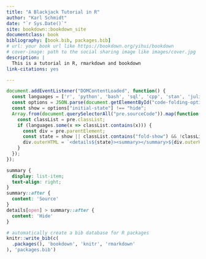 ```yaml
--- 
title: "A Blackjack Tutorial in R"
author: "Karl Schmidt"
date: "`r Sys.Date()`"
site: bookdown::bookdown_site
documentclass: book
bibliography: [book.bib, packages.bib]
# url: your book url like https://bookdown.org/yihui/bookdown
# cover-image: path to the social sharing image like images/cover.jpg
description: |
  This is a tutorial in R, rmarkdown and bookdown
link-citations: yes

---
```


```{=html}
<!-- This part can be programmatically generated with htmltools. Thus we can control initial state from the YAML front matter-->
<script id="code-folding-options" type="application/json">
  {"initial-state": "hide"}
</script>
```

```js
document.addEventListener("DOMContentLoaded", function() {
  const languages = ['r', 'python', 'bash', 'sql', 'cpp', 'stan', 'julia', 'foldable'];
  const options = JSON.parse(document.getElementById("code-folding-options").text);
  const show = options["initial-state"] !== "hide";
  Array.from(document.querySelectorAll("pre.sourceCode")).map(function(pre) {
    const classList = pre.classList;
    if (languages.some(x => classList.contains(x))) {
      const div = pre.parentElement;
      const state = show || classList.contains("fold-show") && !classList.contains("fold-hide") ? " open" : "";
      div.outerHTML = `<details${state}><summary></summary>${div.outerHTML}</details>`;
    }
  });
});
```

```css
summary {
  display: list-item;
  text-align: right;
}
summary::after {
  content: 'Source'
}
details[open] > summary::after {
  content: 'Hide'
}
```


```r
# automatically create a bib database for R packages
knitr::write_bib(c(
  .packages(), 'bookdown', 'knitr', 'rmarkdown'
), 'packages.bib')


```
